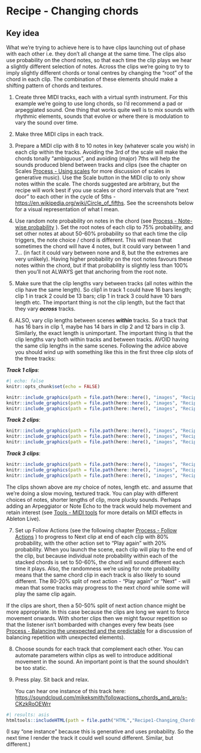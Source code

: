 # Recipe - Changing chords {#001-Recipe-Changing_Chords}

::: callout-tip
## Key idea

What we're trying to achieve here is to have clips launching out of phase with each other i.e. they don't all change at the same time. The clips also use probability on the chord notes, so that each time the clip plays we hear a slightly different selection of notes. Across the clips we're going to try to imply slightly different chords or tonal centres by changing the "root" of the chord in each clip. The combination of these elements should make a shifting pattern of chords and textures.
:::

1.  Create three MIDI tracks, each with a virtual synth instrument. For this example we're going to use long chords, so I'd recommend a pad or arpeggiated sound. One thing that works quite well is to mix sounds with rhythmic elements, sounds that evolve or where there is modulation to vary the sound over time.

2.  Make three MIDI clips in each track.

3.  Prepare a MIDI clip with 8 to 10 notes in key (whatever scale you wish) in each clip within the tracks. Avoiding the 3rd of the scale will make the chords tonally "ambiguous", and avoiding (major) 7ths will help the sounds produced blend between tracks and clips (see the chapter on Scales [Process - Using scales](#018-Process-Scales) for more discussion of scales in generative music). Use the Scale button in the MIDI clip to only show notes within the scale. The chords suggested are arbitrary, but the recipe will work best if you use scales or chord intervals that are "next door" to each other in the cycle of 5ths - <https://en.wikipedia.org/wiki/Circle_of_fifths>. See the screenshots below for a visual representation of what I mean.

4.  Use random note probability on notes in the chord (see [Process - Note-wise probability](#002-Process-Note_wise_probability) ). Set the root notes of each clip to 75% probability, and set other notes at about 50-60% probability so that each time the clip triggers, the note choice / chord is different. This will mean that sometimes the chord will have 4 notes, but it could vary between 1 and 7... (in fact it could vary between none and 8, but the the extremes are very unlikely). Having higher probability on the root notes favours these notes within the chord, but if that probability is slightly less than 100% then you'll not ALWAYS get that anchoring from the root note.

5.  Make sure that the clip lengths vary between tracks (all notes within the clip have the same length). So clip1 in track 1 could have 16 bars length; clip 1 in track 2 could be 13 bars; clip 1 in track 3 could have 10 bars length etc. The important thing is not the clip length, but the fact that they vary ***across*** tracks.

6.  ALSO, vary clip lengths between scenes ***within*** tracks. So a track that has 16 bars in clip 1, maybe has 14 bars in clip 2 and 12 bars in clip 3. Similarly, the exact length is unimportant. The important thing is that the clip lengths vary both within tracks and between tracks. AVOID having the same clip lengths in the same scenes. Following the advice above you should wind up with something like this in the first three clip slots of the three tracks:

***Track 1 clips***:

```r
#| echo: false
knitr::opts_chunk$set(echo = FALSE)
```

```r
knitr::include_graphics(path = file.path(here::here(), "images", "Recipe1_Track1_Chord1.png"))
knitr::include_graphics(path = file.path(here::here(), "images", "Recipe1_Track1_Chord2.png"))
knitr::include_graphics(path = file.path(here::here(), "images", "Recipe1_Track1_Chord3.png"))
```

***Track 2 clips***:

```r
knitr::include_graphics(path = file.path(here::here(), "images", "Recipe1_Track2_Chord1.png"))
knitr::include_graphics(path = file.path(here::here(), "images", "Recipe1_Track2_Chord2.png"))
knitr::include_graphics(path = file.path(here::here(), "images", "Recipe1_Track2_Chord3.png"))
```

***Track 3 clips***:

```r
knitr::include_graphics(path = file.path(here::here(), "images", "Recipe1_Track3_Chord1.png"))
knitr::include_graphics(path = file.path(here::here(), "images", "Recipe1_Track3_Chord2.png"))
knitr::include_graphics(path = file.path(here::here(), "images", "Recipe1_Track3_Chord3.png"))
```

The clips shown above are *my* choice of notes, length etc. and assume that we're doing a slow moving, textured track. You can play with different choices of notes, shorter lengths of clip, more plucky sounds. Perhaps adding an Arpeggiator or Note Echo to the track would help movement and retain interest (see [Tools - MIDI tools](#004-Tools-MIDI_tools) for more details on MIDI effects in Ableton Live).

7.  Set up Follow Actions (see the following chapter [Process - Follow Actions](#003-Process-Follow_Actions) ) to progress to Next clip at end of each clip with 80% probability, with the other action set to "Play again" with 20% probability. When you launch the scene, each clip will play to the end of the clip, but because individual note probability within each of the stacked chords is set to 50-60%, the chord will sound different each time it plays. Also, the randomness we're using for note probability means that the same chord clip in each track is also likely to sound different. The 80-20% split of next action - "Play again" or "Next" - will mean that some tracks may progress to the next chord while some will play the same clip again.

If the clips are short, then a 50-50% split of next action chance might be more appropriate. In this case because the clips are long we want to force movement onwards. With shorter clips then we might favour repetition so that the listener isn't bombarded with changes every few beats (see [Process - Balancing the unexpected and the predictable](#009-Process-Balance_unexpected_and_predictable) for a discussion of balancing repetition with unexpected elements).

8.  Choose sounds for each track that complement each other. You can automate parameters within clips as well to introduce additional movement in the sound. An important point is that the sound shouldn't be too static.

9.  Press play. Sit back and relax.

    You can hear one instance of this track here: [https://soundcloud.com/mikeksmith/followactions_chords_and_arp/s-CKzkRoOEWrr](https://soundcloud.com/mikeksmith/followactions_chords_and_arp/s-CKzkRoOEWrr?in=mikeksmith/sets/the-lazy-producer-recipes/s-PGMEWqfwKGz&si=e1846c9235ff47ad9ae0fa0cd5d52708&utm_source=clipboard&utm_medium=text&utm_campaign=social_sharing){.uri}

```r
#| results: asis
htmltools::includeHTML(path = file.path("HTML","Recipe1-Changing_Chords.html"))
```

(I say "one instance" because this is generative and uses probability. So the next time I render the track it could well sound different. Similar, but different.)
